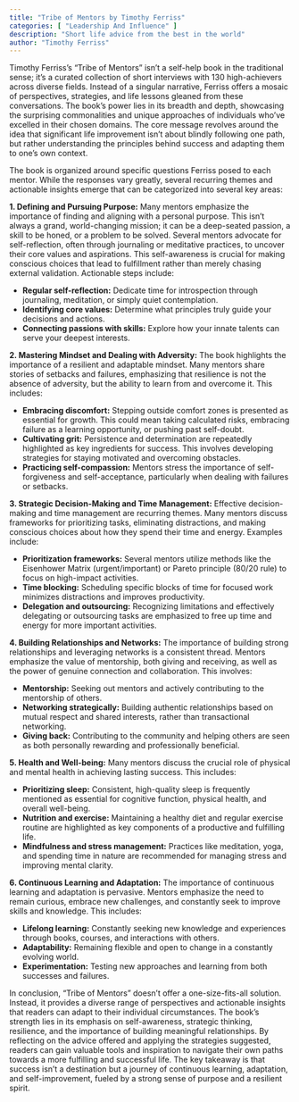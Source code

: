 ```yaml
---
title: "Tribe of Mentors by Timothy Ferriss"
categories: [ "Leadership And Influence" ]
description: "Short life advice from the best in the world"
author: "Timothy Ferriss"
---
```

Timothy Ferriss's "Tribe of Mentors" isn't a self-help book in the traditional sense; it's a curated collection of short interviews with 130 high-achievers across diverse fields.  Instead of a singular narrative, Ferriss offers a mosaic of perspectives, strategies, and life lessons gleaned from these conversations. The book's power lies in its breadth and depth, showcasing the surprising commonalities and unique approaches of individuals who've excelled in their chosen domains.  The core message revolves around the idea that significant life improvement isn't about blindly following one path, but rather understanding the principles behind success and adapting them to one's own context.

The book is organized around specific questions Ferriss posed to each mentor.  While the responses vary greatly, several recurring themes and actionable insights emerge that can be categorized into several key areas:

**1. Defining and Pursuing Purpose:**  Many mentors emphasize the importance of finding and aligning with a personal purpose. This isn't always a grand, world-changing mission; it can be a deep-seated passion, a skill to be honed, or a problem to be solved.  Several mentors advocate for self-reflection, often through journaling or meditative practices, to uncover their core values and aspirations.  This self-awareness is crucial for making conscious choices that lead to fulfillment rather than merely chasing external validation.  Actionable steps include:

* **Regular self-reflection:**  Dedicate time for introspection through journaling, meditation, or simply quiet contemplation.
* **Identifying core values:** Determine what principles truly guide your decisions and actions.
* **Connecting passions with skills:** Explore how your innate talents can serve your deepest interests.

**2. Mastering Mindset and Dealing with Adversity:**  The book highlights the importance of a resilient and adaptable mindset.  Many mentors share stories of setbacks and failures, emphasizing that resilience is not the absence of adversity, but the ability to learn from and overcome it. This includes:

* **Embracing discomfort:**  Stepping outside comfort zones is presented as essential for growth.  This could mean taking calculated risks, embracing failure as a learning opportunity, or pushing past self-doubt.
* **Cultivating grit:** Persistence and determination are repeatedly highlighted as key ingredients for success.  This involves developing strategies for staying motivated and overcoming obstacles.
* **Practicing self-compassion:**  Mentors stress the importance of self-forgiveness and self-acceptance, particularly when dealing with failures or setbacks.


**3.  Strategic Decision-Making and Time Management:**  Effective decision-making and time management are recurring themes. Many mentors discuss frameworks for prioritizing tasks, eliminating distractions, and making conscious choices about how they spend their time and energy.  Examples include:

* **Prioritization frameworks:**  Several mentors utilize methods like the Eisenhower Matrix (urgent/important) or Pareto principle (80/20 rule) to focus on high-impact activities.
* **Time blocking:**  Scheduling specific blocks of time for focused work minimizes distractions and improves productivity.
* **Delegation and outsourcing:**  Recognizing limitations and effectively delegating or outsourcing tasks are emphasized to free up time and energy for more important activities.

**4.  Building Relationships and Networks:**  The importance of building strong relationships and leveraging networks is a consistent thread.  Mentors emphasize the value of mentorship, both giving and receiving, as well as the power of genuine connection and collaboration.  This involves:

* **Mentorship:**  Seeking out mentors and actively contributing to the mentorship of others.
* **Networking strategically:**  Building authentic relationships based on mutual respect and shared interests, rather than transactional networking.
* **Giving back:**  Contributing to the community and helping others are seen as both personally rewarding and professionally beneficial.


**5.  Health and Well-being:**  Many mentors discuss the crucial role of physical and mental health in achieving lasting success.  This includes:

* **Prioritizing sleep:**  Consistent, high-quality sleep is frequently mentioned as essential for cognitive function, physical health, and overall well-being.
* **Nutrition and exercise:**  Maintaining a healthy diet and regular exercise routine are highlighted as key components of a productive and fulfilling life.
* **Mindfulness and stress management:**  Practices like meditation, yoga, and spending time in nature are recommended for managing stress and improving mental clarity.


**6.  Continuous Learning and Adaptation:**  The importance of continuous learning and adaptation is pervasive.  Mentors emphasize the need to remain curious, embrace new challenges, and constantly seek to improve skills and knowledge. This includes:

* **Lifelong learning:**  Constantly seeking new knowledge and experiences through books, courses, and interactions with others.
* **Adaptability:**  Remaining flexible and open to change in a constantly evolving world.
* **Experimentation:**  Testing new approaches and learning from both successes and failures.


In conclusion, "Tribe of Mentors" doesn't offer a one-size-fits-all solution.  Instead, it provides a diverse range of perspectives and actionable insights that readers can adapt to their individual circumstances. The book's strength lies in its emphasis on self-awareness, strategic thinking, resilience, and the importance of building meaningful relationships. By reflecting on the advice offered and applying the strategies suggested, readers can gain valuable tools and inspiration to navigate their own paths towards a more fulfilling and successful life. The key takeaway is that success isn't a destination but a journey of continuous learning, adaptation, and self-improvement, fueled by a strong sense of purpose and a resilient spirit.

